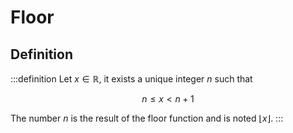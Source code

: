 # Floor

## Definition

:::definition
Let $x \in \mathbb R$, it exists a unique integer $n$ such that

$$
n \leq x < n + 1
$$

The number $n$ is the result of the floor function and is noted $\lfloor x \rfloor$.
:::
